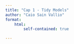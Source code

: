 ```yaml
---
title: "Cap 1 - Tidy Models"
author: "Caio Sain Vallio"
format: 
    html:
        self-contained: true

---
```


